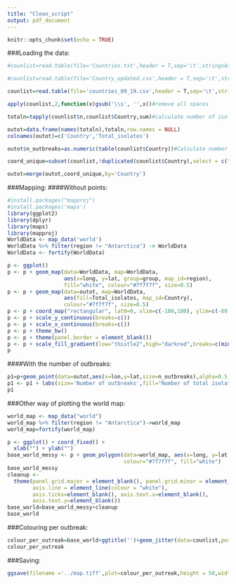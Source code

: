```yaml
---
title: "Clean_script"
output: pdf_document
---
```


```r
knitr::opts_chunk$set(echo = TRUE)
```

###Loading the data:
```r
#counlist=read.table(file='Countries.txt',header = T,sep='\t',stringsAsFactors = F)

#counlist=read.table(file='Country_updated.csv',header = T,sep='\t',stringsAsFactors = F)#Updated outbreak list(https://link.springer.com/article/10.1007%2Fs11908-019-0675-8)

counlist=read.table(file='countries_09_19.csv',header = T,sep='\t',stringsAsFactors = F)

apply(counlist,2,function(x)gsub('\\s', '',x))#remove all spaces

totaln=tapply(counlist$n,counlist$Country,sum)#calculate number of isolates (cases) per country

outot=data.frame(names(totaln),totaln,row.names = NULL)
colnames(outot)=c('Country','Total_isolates')

outot$n_outbreaks=as.numeric(table(counlist$Country))#Calculate number of outbreak per country

coord_unique=subset(counlist,!duplicated(counlist$Country),select = c("Country","lat","lon"))

outot=merge(outot,coord_unique,by='Country')
```

###Mapping:
####Without points:
```r
#install.packages("mapproj")
#install.packages('maps')
library(ggplot2)
library(dplyr)
library(maps)
library(mapproj)
WorldData <- map_data('world')
WorldData %>% filter(region != "Antarctica") -> WorldData
WorldData <- fortify(WorldData)

p <- ggplot()
p <- p + geom_map(data=WorldData, map=WorldData,
                  aes(x=long, y=lat, group=group, map_id=region),
                  fill="white", colour="#7f7f7f", size=0.5)
p <- p + geom_map(data=outot, map=WorldData,
                  aes(fill=Total_isolates, map_id=Country),
                  colour="#7f7f7f", size=0.5)
p <- p + coord_map("rectangular", lat0=0, xlim=c(-180,180), ylim=c(-60, 90))
p <- p + scale_y_continuous(breaks=c())
p <- p + scale_x_continuous(breaks=c())
p <- p + theme_bw()
p <- p + theme(panel.border = element_blank())
p <- p + scale_fill_gradient(low="thistle2",high="darkred",breaks=c(min(outot$Total_isolates),100,max(outot$Total_isolates)),trans='log10')
p
```
####With the number of outbreaks:
```r
p1=p+geom_point(data=outot,aes(x=lon,y=lat,size=n_outbreaks),alpha=0.5,stroke=1.2)+scale_size(breaks = c(1,2,5,10,13))
p1 <- p1 + labs(size='Number of outbreaks',fill="Number of total isolates", title="", x="", y="")
p1
```
###Other way of plotting the world map:
```r
world_map <- map_data("world")
world_map %>% filter(region != "Antarctica")->world_map
world_map=fortify(world_map)

p <- ggplot() + coord_fixed() +
  xlab("") + ylab("")
base_world_messy <- p + geom_polygon(data=world_map, aes(x=long, y=lat, group=group), 
                                     colour="#7f7f7f", fill="white")
base_world_messy
cleanup <- 
  theme(panel.grid.major = element_blank(), panel.grid.minor = element_blank(), 
        axis.line = element_line(colour = "white"),
        axis.ticks=element_blank(), axis.text.x=element_blank(),
        axis.text.y=element_blank())
base_world=base_world_messy+cleanup
base_world
```
###Colouring per outbreak:
```r
colour_per_outreak=base_world+ggtitle('')+geom_jitter(data=counlist,position=position_jitter(width=1.4, height=1.4),aes(x=lon, y=lat, color=Year,size=n),alpha=0.6,stroke=0.9)+labs(colour='Outbreak years')+theme(legend.title = element_text(size = 12),legend.text =element_text(size = 12) )+scale_size_continuous(range = c(5,17),breaks = c(round(min(counlist$n)),round(mean(counlist$n)),round(max(counlist$n))))
colour_per_outreak
```


###Saving:
```r
ggsave(filename ='../map.tiff',plot=colour_per_outreak,height = 50,width =50,units = "cm",dpi = 300,compression="lzw")
```





